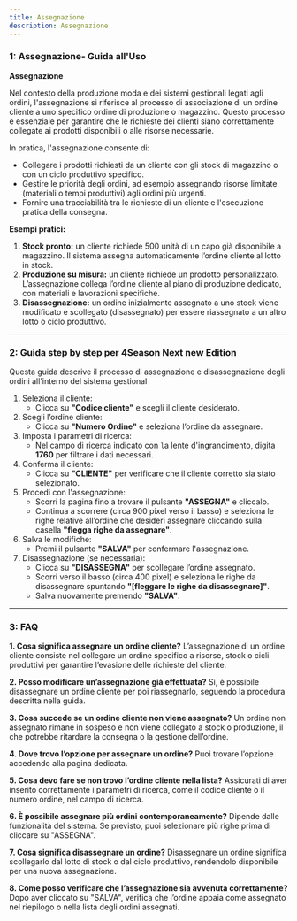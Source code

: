 ```yaml
---
title: Assegnazione
description: Assegnazione
---
```


### **1: Assegnazione- Guida all'Uso**

**Assegnazione**

Nel contesto della produzione moda e dei sistemi gestionali legati agli ordini, l'assegnazione si riferisce al processo di associazione di un ordine cliente a uno specifico ordine di produzione o magazzino. Questo processo è essenziale per garantire che le richieste dei clienti siano correttamente collegate ai prodotti disponibili o alle risorse necessarie.

In pratica, l'assegnazione consente di:

* Collegare i prodotti richiesti da un cliente con gli stock di magazzino o con un ciclo produttivo specifico.
* Gestire le priorità degli ordini, ad esempio assegnando risorse limitate (materiali o tempi produttivi) agli ordini più urgenti.
* Fornire una tracciabilità tra le richieste di un cliente e l'esecuzione pratica della consegna.

**Esempi pratici:**

1. **Stock pronto:** un cliente richiede 500 unità di un capo già disponibile a magazzino. Il sistema assegna automaticamente l’ordine cliente al lotto in stock.
2. **Produzione su misura:** un cliente richiede un prodotto personalizzato. L’assegnazione collega l’ordine cliente al piano di produzione dedicato, con materiali e lavorazioni specifiche.
3. **Disassegnazione:** un ordine inizialmente assegnato a uno stock viene modificato e scollegato (disassegnato) per essere riassegnato a un altro lotto o ciclo produttivo.

***

### **2: Guida step by step per 4Season Next new Edition**

Questa guida descrive il processo di assegnazione e disassegnazione degli ordini all'interno del sistema gestional

1. Seleziona il cliente:
   * Clicca su **"Codice cliente"** e scegli il cliente desiderato.
2. Scegli l’ordine cliente:
   * Clicca su **"Numero Ordine"** e seleziona l’ordine da assegnare.
3. Imposta i parametri di ricerca:
   * Nel campo di ricerca indicato con `l`a lente d'ingrandimento, digita **1760** per filtrare i dati necessari.
4. Conferma il cliente:
   * Clicca su **"CLIENTE"** per verificare che il cliente corretto sia stato selezionato.
5. Procedi con l'assegnazione:
   * Scorri la pagina fino a trovare il pulsante **"ASSEGNA"** e cliccalo.
   * Continua a scorrere (circa 900 pixel verso il basso) e seleziona le righe relative all’ordine che desideri assegnare cliccando sulla casella **"flegga righe da assegnare"**.
6. Salva le modifiche:
   * Premi il pulsante **"SALVA"** per confermare l'assegnazione.
7. Disassegnazione (se necessaria):
   * Clicca su **"DISASSEGNA"** per scollegare l’ordine assegnato.
   * Scorri verso il basso (circa 400 pixel) e seleziona le righe da disassegnare spuntando **"\[fleggare le righe da disassegnare]"**.
   * Salva nuovamente premendo **"SALVA"**.

***

### **3: FAQ**

**1. Cosa significa assegnare un ordine cliente?**
L’assegnazione di un ordine cliente consiste nel collegare un ordine specifico a risorse, stock o cicli produttivi per garantire l’evasione delle richieste del cliente.

**2. Posso modificare un’assegnazione già effettuata?**
Sì, è possibile disassegnare un ordine cliente per poi riassegnarlo, seguendo la procedura descritta nella guida.

**3. Cosa succede se un ordine cliente non viene assegnato?**
Un ordine non assegnato rimane in sospeso e non viene collegato a stock o produzione, il che potrebbe ritardare la consegna o la gestione dell’ordine.

**4. Dove trovo l’opzione per assegnare un ordine?**
Puoi trovare l’opzione accedendo alla pagina dedicata.

**5. Cosa devo fare se non trovo l’ordine cliente nella lista?**
Assicurati di aver inserito correttamente i parametri di ricerca, come il codice cliente o il numero ordine, nel campo di ricerca.

**6. È possibile assegnare più ordini contemporaneamente?**
Dipende dalle funzionalità del sistema. Se previsto, puoi selezionare più righe prima di cliccare su "ASSEGNA".

**7. Cosa significa disassegnare un ordine?**
Disassegnare un ordine significa scollegarlo dal lotto di stock o dal ciclo produttivo, rendendolo disponibile per una nuova assegnazione.

**8. Come posso verificare che l’assegnazione sia avvenuta correttamente?**
Dopo aver cliccato su "SALVA", verifica che l’ordine appaia come assegnato nel riepilogo o nella lista degli ordini assegnati.